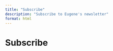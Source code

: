 ```yaml
---
title: "Subscribe"
description: "Subscribe to Eugene's newsletter"
format: html
---
```


# Subscribe

<!-- TODO: Add ConvertKit subscription form embed code here -->